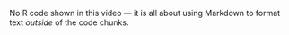 No R code shown in this video — it is all about using
Markdown to format text *outside* of the code chunks.
